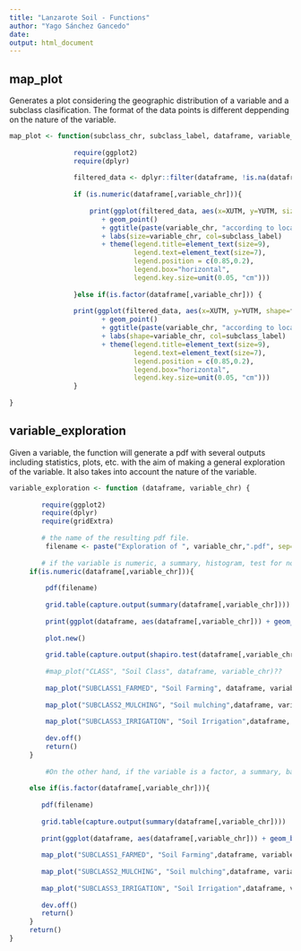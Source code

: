 ```yaml
---
title: "Lanzarote Soil - Functions"
author: "Yago Sánchez Gancedo"
date:
output: html_document
---
```



## map_plot

Generates a plot considering the geographic distribution of a variable and a subclass clasification. The format of the data points is different deppending on the nature of the variable.

```r
map_plot <- function(subclass_chr, subclass_label, dataframe, variable_chr){
                
                require(ggplot2)
                require(dplyr)
   
                filtered_data <- dplyr::filter(dataframe, !is.na(dataframe[,variable_chr]))
                
                if (is.numeric(dataframe[,variable_chr])){
                        
                    print(ggplot(filtered_data, aes(x=XUTM, y=YUTM, size=filtered_data[,variable_chr], col = filtered_data[,subclass_chr])) 
                       + geom_point() 
                       + ggtitle(paste(variable_chr, "according to location and", subclass_label)) 
                       + labs(size=variable_chr, col=subclass_label)
                       + theme(legend.title=element_text(size=9),
                               legend.text=element_text(size=7),
                               legend.position = c(0.85,0.2),
                               legend.box="horizontal",
                               legend.key.size=unit(0.05, "cm")))  
                        
                }else if(is.factor(dataframe[,variable_chr])) {
                 
                print(ggplot(filtered_data, aes(x=XUTM, y=YUTM, shape=filtered_data[,variable_chr], col = filtered_data[,subclass_chr])) 
                       + geom_point() 
                       + ggtitle(paste(variable_chr, "according to location and", subclass_label)) 
                       + labs(shape=variable_chr, col=subclass_label)
                       + theme(legend.title=element_text(size=9),
                               legend.text=element_text(size=7),
                               legend.position = c(0.85,0.2),
                               legend.box="horizontal",
                               legend.key.size=unit(0.05, "cm")))
                }
                 
}
```


## variable_exploration

Given a variable, the function will generate a pdf with several outputs including statistics, plots, etc. with the aim of making a general exploration of the variable. It also takes into account the nature of the variable.


```r
variable_exploration <- function (dataframe, variable_chr) {
        
        require(ggplot2)
        require(dplyr)
        require(gridExtra)
        
        # the name of the resulting pdf file.
         filename <- paste("Exploration of ", variable_chr,".pdf", sep="") 
        
        # if the variable is numeric, a summary, histogram, test for normality and several "map plots" will be obtained.
     if(is.numeric(dataframe[,variable_chr])){
             
         pdf(filename)
         
         grid.table(capture.output(summary(dataframe[,variable_chr])))
         
         print(ggplot(dataframe, aes(dataframe[,variable_chr])) + geom_histogram() + ggtitle(paste("Histogram of", variable_chr)) + labs(x=(variable_chr)))
         
         plot.new()
         
         grid.table(capture.output(shapiro.test(dataframe[,variable_chr])))
         
         #map_plot("CLASS", "Soil Class", dataframe, variable_chr)??
         
         map_plot("SUBCLASS1_FARMED", "Soil Farming", dataframe, variable_chr)
         
         map_plot("SUBCLASS2_MULCHING", "Soil mulching",dataframe, variable_chr)
         
         map_plot("SUBCLASS3_IRRIGATION", "Soil Irrigation",dataframe, variable_chr)
         
         dev.off()
         return()
     }
        
         #On the other hand, if the variable is a factor, a summary, bar plot and several "map plots" will be obtained.
         
     else if(is.factor(dataframe[,variable_chr])){
             
        pdf(filename)
             
        grid.table(capture.output(summary(dataframe[,variable_chr])))
             
        print(ggplot(dataframe, aes(dataframe[,variable_chr])) + geom_bar() + ggtitle(paste("Barplot of", variable_chr)) + labs(x=(variable_chr)))
        
        map_plot("SUBCLASS1_FARMED", "Soil Farming",dataframe, variable_chr)
         
        map_plot("SUBCLASS2_MULCHING", "Soil mulching",dataframe, variable_chr)
         
        map_plot("SUBCLASS3_IRRIGATION", "Soil Irrigation",dataframe, variable_chr)
        
        dev.off()
        return()
     }
     return()
}
```

 
